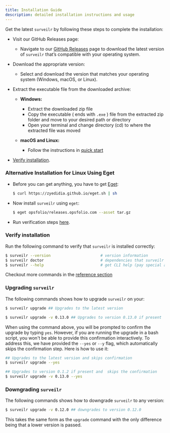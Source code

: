 ```yaml
---
title: Installation Guide
description: detailed installation instructions and usage
---
```


Get the latest `surveilr` by following these steps to complete the installation:

- Visit our GitHub Releases page:

  - Navigate to our [GitHub Releases](https://github.com/opsfolio/releases.opsfolio.com/releases) page to download the latest version of `surveilr` that’s compatible with your operating system.

- Download the appropriate version:

  - Select and download the version that matches your operating system (Windows, macOS, or Linux).

- Extract the executable file from the downloaded archive:

  - **Windows:**

    - Extract the downloaded zip file
    - Copy the executable ( ends with `.exe` ) file from the extracted zip folder and move to your desired path or directory
    - Open your terminal and change directory (cd) to where the extracted file was moved

  - **macOS and Linux:**
    - Follow the instructions in [quick start](/docs/core/quick-start)

- [Verify installation](/docs/core/installation#verify-installation).

### Alternative Installation for Linux Using Eget

- Before you can get anything, you have to get [Eget](https://github.com/zyedidia/eget):

  ```bash
  $ curl https://zyedidia.github.io/eget.sh | sh
  ```

- Now install `surveilr` using `eget`:

  ```bash
  $ eget opsfolio/releases.opsfolio.com --asset tar.gz
  ```

- Run verification steps [here](/docs/core/installation#verify-installation).

### Verify installation

Run the following command to verify that `surveilr` is installed correctly:

```bash
$ surveilr --version                      # version information
$ surveilr doctor                         # dependencies that surveilr uses
$ surveilr --help                         # get CLI help (pay special attention to ENV var names)
```

Checkout more commands in the [reference section](/docs/core/cli/cli-commands)

### Upgrading `surveilr`

The following commands shows how to upgrade `surveilr` on your:

```bash
$ surveilr upgrade ## Upgrades to the latest version

$ surveilr upgrade -v 0.13.0 ## Upgrades to version 0.13.0 if present
```

When using the command above, you will be prompted to confirm the upgrade by typing `yes`. However, if you are running the upgrade in a bash script, you won't be able to provide this confirmation interactively. To address this, we have provided the `--yes` or `--y` flag, which automatically skips the confirmation step. Here is how to use it:

```bash
## Upgrades to the latest version and skips confirmation
$ surveilr upgrade --yes

## Upgrades to version 0.1.2 if present and  skips the confirmation
$ surveilr upgrade -v 0.13.0 --yes
```

### Downgrading `surveilr`

The following commands shows how to downgrade `surveilr` to any version:

```bash
$ surveilr upgrade -v 0.12.0 ## downgrades to version 0.12.0
```

This takes the same form as the `upgrade` command with the only difference being that a lower version is passed.
